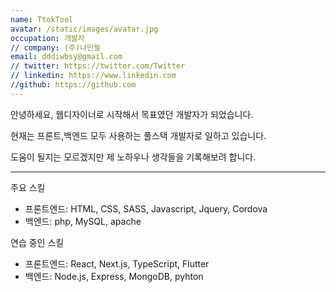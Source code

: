 ```yaml
---
name: TtokTool
avatar: /static/images/avatar.jpg
occupation: 개발자
// company: (주)나인필
email: dddiwbsy@gmail.com
// twitter: https://twitter.com/Twitter
// linkedin: https://www.linkedin.com
//github: https://github.com
---
```


안녕하세요, 웹디자이너로 시작해서 목표였던 개발자가 되었습니다.

현재는 프론트,백엔드 모두 사용하는 풀스택 개발자로 일하고 있습니다.

도움이 될지는 모르겠지만 제 노하우나 생각들을 기록해보려 합니다.

---

주요 스킬

- 프론트엔드: HTML, CSS, SASS, Javascript, Jquery, Cordova
- 백엔드: php, MySQL, apache

연습 중인 스킬

- 프론트엔드: React, Next.js, TypeScript, Flutter
- 백엔드: Node.js, Express, MongoDB, pyhton
